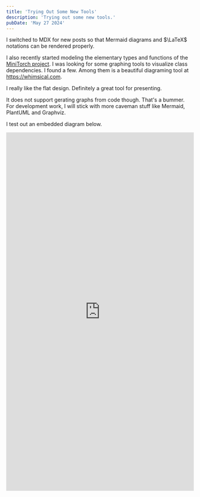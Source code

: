 ```yaml
---
title: 'Trying Out Some New Tools'
description: 'Trying out some new tools.'
pubDate: 'May 27 2024'
---
```


I switched to MDX for new posts so that Mermaid diagrams and $\LaTeX$ notations can be rendered properly.

I also recently started modeling the elementary types and functions of the [MiniTorch project](https://github.com/minitorch/minitorch). I was looking for some graphing tools to visualize class dependencies. I found a few. Among them is a beautiful diagraming tool at https://whimsical.com.

I really like the flat design. Definitely a great tool for presenting.

It does not support gerating graphs from code though. That's a bummer. For development work, I will stick with more caveman stuff like Mermaid, PlantUML and Graphviz.

I test out an embedded diagram below.

<iframe style="border:none" width="100%" height="960" src="https://whimsical.com/embed/KE5Se7uRbGbEGqotCJGuJb"></iframe>
